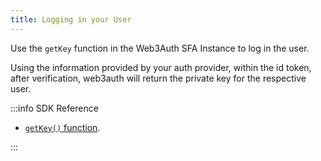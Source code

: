 ```yaml
---
title: Logging in your User
---
```


Use the `getKey` function in the Web3Auth SFA Instance to log in the user.

Using the information provided by your auth provider, within the id token, after verification, web3auth will return the private key for the respective
user.

:::info SDK Reference

- [`getKey()` function](/sdk/core-kit/sfa-android/usage#getkey).

:::
